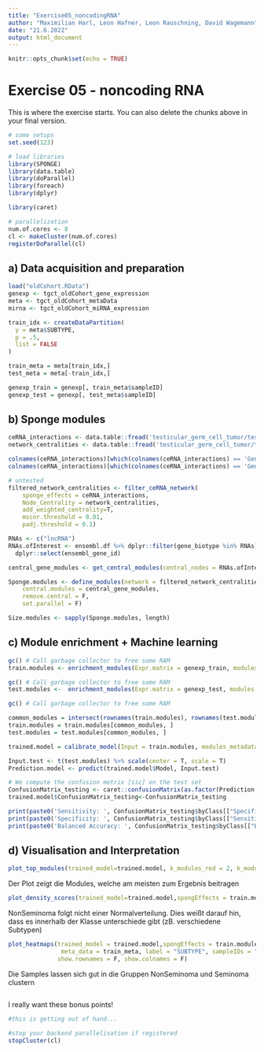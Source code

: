 ```yaml
---
title: "Exercise05_noncodingRNA"
author: "Maximilian Harl, Leon Hafner, Leon Rauschning, David Wagemann"
date: "21.6.2022"
output: html_document
---
```


```r
knitr::opts_chunk$set(echo = TRUE)
```

# Exercise 05 - noncoding RNA

This is where the exercise starts. You can also delete the chunks above in your final version.

```r
# some setups
set.seed(123)

# load libraries
library(SPONGE)
library(data.table)
library(doParallel)
library(foreach)
library(dplyr)

library(caret)

# parallelization
num.of.cores <- 8
cl <- makeCluster(num.of.cores) 
registerDoParallel(cl)
```

## a) Data acquisition and preparation 

```r
load("oldCohort.RData")
genexp <- tgct_oldCohort_gene_expression
meta <- tgct_oldCohort_metaData
mirna <- tgct_oldCohort_miRNA_expression

train_idx <- createDataPartition(
  y = meta$SUBTYPE,
  p = .5,
  list = FALSE
)

train_meta = meta[train_idx,]
test_meta = meta[-train_idx,]

genexp_train = genexp[, train_meta$sampleID]
genexp_test = genexp[, test_meta$sampleID]

```

## b) Sponge modules 

```r
ceRNA_interactions <- data.table::fread('testicular_germ_cell_tumor/testicular_germ_cell_tumor_networkInteractions_full.csv') 
network_centralities <- data.table::fread('testicular_germ_cell_tumor/testicular_germ_cell_tumor_networkAnalysis.csv')

colnames(ceRNA_interactions)[which(colnames(ceRNA_interactions) == 'GeneA')] <- 'geneA'
colnames(ceRNA_interactions)[which(colnames(ceRNA_interactions) == 'GeneB')] <- 'geneB'

# untested
filtered_network_centralities <- filter_ceRNA_network(
	sponge_effects = ceRNA_interactions,
	Node_Centrality = network_centralities,
	add_weighted_centrality=T,
	mscor.threshold = 0.01,
	padj.threshold = 0.1)

RNAs <- c("lncRNA")
RNAs.ofInterest <- ensembl.df %>% dplyr::filter(gene_biotype %in% RNAs) %>%
  dplyr::select(ensembl_gene_id)

central_gene_modules <- get_central_modules(central_nodes = RNAs.ofInterest$ensembl_gene_id,node_centrality = filtered_network_centralities$Node_Centrality, ceRNA_class = RNAs, centrality_measure = "Weighted_Degree", cutoff = 10)

Sponge.modules <- define_modules(network = filtered_network_centralities$Sponge.filtered,
	central.modules = central_gene_modules,
	remove.central = F,
	set.parallel = F)

Size.modules <- sapply(Sponge.modules, length)

```

## c) Module enrichment + Machine learning

```r
gc() # Call garbage collector to free some RAM
train.modules <- enrichment_modules(Expr.matrix = genexp_train, modules = Sponge.modules, bin.size = 10, min.size = 1, max.size = 2000, min.expr = 1, method = "OE", cores=1)

gc() # Call garbage collector to free some RAM
test.modules <-  enrichment_modules(Expr.matrix = genexp_test, modules = Sponge.modules, bin.size = 10, min.size = 1, max.size = 2000, min.expr = 1, method = "OE", cores=1)

gc() # Call garbage collector to free some RAM

common_modules = intersect(rownames(train.modules), rownames(test.modules))
train.modules = train.modules[common_modules, ]
test.modules = test.modules[common_modules, ]

trained.model = calibrate_model(Input = train.modules, modules_metadata = train_meta, label = "SUBTYPE", sampleIDs = "sampleID",Metric = "Exact_match", n_folds = 2, repetitions = 1)

```

```r

Input.test <- t(test.modules) %>% scale(center = T, scale = T)
Prediction.model <- predict(trained.model$Model, Input.test)

# We compute the confusion metrix [sic] on the test set
ConfusionMatrix_testing <- caret::confusionMatrix(as.factor(Prediction.model), as.factor(test_meta$SUBTYPE))
trained.model$ConfusionMatrix_testing<-ConfusionMatrix_testing

print(paste0('Sensitivity: ', ConfusionMatrix_testing$byClass[["Specificity"]])) #1.0000
print(paste0('Specificity: ', ConfusionMatrix_testing$byClass[["Sensitivity"]])) #1.0000
print(paste0('Balanced Accuracy: ', ConfusionMatrix_testing$byClass[["Balanced Accuracy"]])) #1.0000
```
## d) Visualisation and Interpretation

```r
plot_top_modules(trained_model=trained.model, k_modules_red = 2, k_modules = 4)
```
Der Plot zeigt die Modules, welche am meisten zum Ergebnis beitragen
```r
plot_density_scores(trained_model=trained.model,spongEffects = train.modules, meta_data = train_meta, label = "SUBTYPE", sampleIDs = "sampleID")
```
NonSeminoma folgt nicht einer Normalverteilung. Dies weißt darauf hin, dass es innerhalb der Klasse unterschiede gibt (zB. verschiedene Subtypen)
```r
plot_heatmaps(trained_model = trained.model,spongEffects = train.modules,
               meta_data = train_meta, label = "SUBTYPE", sampleIDs = "sampleID",Modules_to_Plot = 2,
              show.rownames = F, show.colnames = F)
```
Die Samples lassen sich gut in die Gruppen NonSeminoma und Seminoma clustern
```r
```
I really want these bonus points!

```r
#this is getting out of hand...
```

```r
#stop your backend parallelisation if registered
stopCluster(cl) 
```
